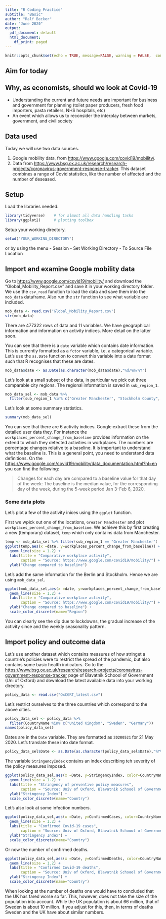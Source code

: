 ```yaml
---
title: "R Coding Practice"
subtitle: "Basic"
author: "Ralf Becker"
date: "June 2020"
output:
  pdf_document: default
  html_document:
    df_print: paged
---
```


```r
knitr::opts_chunk$set(echo = TRUE, message=FALSE, warning = FALSE,  comment=NA)
```

## Aim for today

\begin{itemize}
  \item Become familiar with some Covid related data
  \item Upload data from csv
  \item Undertake some basic data exploration
  \item Use time formats
  \item Create time-series graphs
\end{itemize}


## Why, as economists, should we look at Covid-19

* Understanding the current and future needs are important for business and government for planning (toilet paper producers, fresh food importers, pasta retailers, NHS hospitals, etc)
* An event which allows us to reconsider the interplay between markets, government, and civil society

## Data used

Today we will use two data sources.

1. Google mobility data, from [https://www.google.com/covid19/mobility/](https://www.google.com/covid19/mobility/).
2. Data from [https://www.bsg.ox.ac.uk/research/research-projects/coronavirus-government-response-tracker](Univ of Oxford, Blavatnik Schoool of Government). This dataset combines a range of Covid statistics, like the number of affected and the number of deseased.

## Setup

Load the libraries needed.

```r
library(tidyverse)    # for almost all data handling tasks
library(ggplot2)      # plotting toolbox
```

Setup your working directory.

```r
setwd("YOUR_WORKING_DIRECTORY")
```

or by using the menu - Session - Set Working Directory - To Source File Location

## Import and examine Google mobility data

Go to [https://www.google.com/covid19/mobility/](https://www.google.com/covid19/mobility/) and download the "Global_Mobility_Report.csv" and save it in your working directory folder. We use the `csv_read` function to load the data and save them into the `mob_data` dataframe. Also run the `str` function to see what variable are included.

```r
mob_data <- read.csv("Global_Mobility_Report.csv")
str(mob_data)
```

There are 477322 rows of data and 11 variables. We have geographical information and information on activity indices. More detail on the latter soon. 

You can see that there is a `date` variable which contains date information. This is currently formatted as a `fctor` variable, i.e. a categorical variable. Let's use the `as.Date` function to convert this variable into a date format such that R recognises that these are dates.

```r
mob_data$date <- as.Date(as.character(mob_data$date),"%d/%m/%Y")
```

Let's look at a small subset of the data, in particular we pick out three comparable city regions. The regional information is saved in `sub_region_1`.

```r
mob_data_sel <- mob_data %>% 
  filter(sub_region_1 %in% c("Greater Manchester", "Stockholm County", "Berlin"))
```

Let's look at some summary statistics.

```r
summary(mob_data_sel)
```

You can see that there are 6 activity indices. Google extract these from the detailed user data they. For instance the `workplaces_percent_change_from_baseline` provides information on the extend to which they detected activities in workplaces. The numbers are percentage changes relative to a baseline. It is important to understand what the baseline is. This is a general point, you need to understand data definitions. On the [https://www.google.com/covid19/mobility/data_documentation.html?hl=en](data documentation page) you can find the following:

> Changes for each day are compared to a baseline value for that day of the week:
The baseline is the median value, for the corresponding day of the week, during the 5-week period Jan 3–Feb 6, 2020.


### Some data plots

Let's plot a few of the activity inices using the `ggplot` function.

First we wpick out one of the locations, `Greater Manchester` and plot `workplaces_percent_change_from_baseline`. We achieve this by first creating a new (temporary) dataset, `temp` which only contains data from Manchester.

```r
temp <- mob_data_sel %>% filter(sub_region_1 == "Greater Manchester")
ggplot(temp,aes(x =date, y=workplaces_percent_change_from_baseline)) + 
  geom_line(size = 1.2) +
  labs(title = "Comparative workplace activity",
       caption = "Source: https://www.google.com/covid19/mobility/") +
  ylab("Change compared to baseline") 
```

Let's add the same information for the Berlin and Stockholm. Hence we are using `mob_data_sel`.

```r
ggplot(mob_data_sel,aes(x =date, y=workplaces_percent_change_from_baseline, color=sub_region_1)) + 
  geom_line(size = 1.2) +
  labs(title = "Comparative workplace activity", 
       caption = "Source: https://www.google.com/covid19/mobility/") +
  ylab("Change compared to baseline") +     
  scale_color_discrete(name="Region")
```

You can clearly see the dip due to lockdowns, the gradual increase of the activity since and the weekly seasonality pattern.

## Import policy and outcome data

Let's use another dataset which contains measures of how stringet a countrie's policies were to restrict the spread of the pandemic, but also contains some basic health indicators. Go to the [https://www.bsg.ox.ac.uk/research/research-projects/coronavirus-government-response-tracker](Coronavirus) page of Blavatnik Schoool of Government (Uni of Oxford) and download the latest available data into your working directory.

```r
policy_data <- read.csv("OxCGRT_latest.csv")
```

Let's restrict ourselves to the three countries which correspond to the above cities.

```r
policy_data_sel <- policy_data %>% 
  filter(CountryName %in% c("United Kingdom", "Sweden", "Germany"))
names(policy_data_sel)
```

Dates are in the `Date` variable. They are formatted as `20200521` for 21 May 2020. Let's translate these into date format.

```r
policy_data_sel$Date <- as.Date(as.character(policy_data_sel$Date),"%Y%m%d")
```

The variable `StringencyIndex` contains an index describing teh severity of the policy measures imposed.

```r
ggplot(policy_data_sel,aes(x =Date, y=StringencyIndex, color=CountryName)) + 
  geom_line(size = 1.2) +
  labs(title = "Stringency of preventive policy measures", 
       caption = "Source: Univ of Oxford, Blavatnik Schoool of Government") +
  ylab("Stringency Index") + 
  scale_color_discrete(name="Country")
```

Let's also look at some infection numbers.

```r
ggplot(policy_data_sel,aes(x =Date, y=ConfirmedCases, color=CountryName)) + 
  geom_line(size = 1.2) +
  labs(title = "Confirmed Covid-19 cases", 
       caption = "Source: Univ of Oxford, Blavatnik Schoool of Government") +
  ylab("Stringency Index") + 
  scale_color_discrete(name="Country")
```

Or now the number of confirmed deaths.

```r
ggplot(policy_data_sel,aes(x =Date, y=ConfirmedDeaths, color=CountryName)) + 
  geom_line(size = 1.2) +
  labs(title = "Confirmed Covid-19 deaths", 
       caption = "Source: Univ of Oxford, Blavatnik Schoool of Government") +
  ylab("Stringency Index") + 
  scale_color_discrete(name="Country")
```

When looking at the number of deaths one would have to concluded that the UK has fared worse so far. This, however, does not take the size of the population into account. While the UK population is about 66 million, that of Sweden is about 10 million. If you adjust for this, then, in terms of deaths Sweden and the UK have about similar numbers.